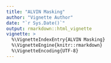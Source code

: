 ```yaml
---
title: "ALVIN Masking"
author: "Vignette Author"
date: "`r Sys.Date()`"
output: rmarkdown::html_vignette
vignette: >
  %\VignetteIndexEntry{ALVIN Masking}
  %\VignetteEngine{knitr::rmarkdown}
  %\VignetteEncoding{UTF-8}
---
```

